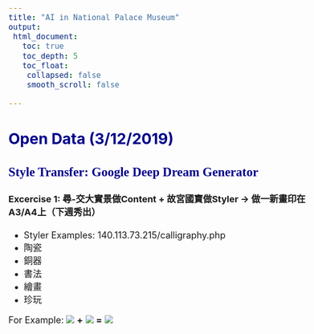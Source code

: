 ```yaml
---
title: "AI in National Palace Museum"
output:
 html_document:
   toc: true
   toc_depth: 5
   toc_float:
    collapsed: false
    smooth_scroll: false

---
```

<style type="text/css">

body{ /* Normal  */
      font-size: 18px;
  }
td {  /* Table  */
  
}
h1.title {
  font-size: 40px;
  color: DarkRed;
}
h1 { /* Header 1 */
  font-size: 35px;
  color: DarkBlue;
}
h2 { /* Header 2 */
    font-size: 30px;
  color: DarkBlue;
}
h3 { /* Header 3 */
  font-size: 25px;
  font-family: "Times New Roman", Times, serif;
  color: DarkBlue;
}
code.r{ /* Code block */
    font-size: 18px;
}
pre { /* Code block - determines code spacing between lines */
    font-size: 18px;
}
</style>

## Open Data (3/12/2019)
  
### Style Transfer: Google Deep Dream Generator
#### Excercise 1: 尋-交大實景做Content + 故宮國寶做Styler -> 做一新畫印在A3/A4上（下週秀出） 
 - Styler Examples: 140.113.73.215/calligraphy.php    
 - 陶瓷
 - 銅器
 - 書法
 - 繪畫
 - 珍玩
  
For Example:
![](https://i.imgur.com/22aJPFK.jpg)
**+**
![](https://i.imgur.com/nwjzwY2.jpg)
**=**
![](https://i.imgur.com/uigps19.jpg)